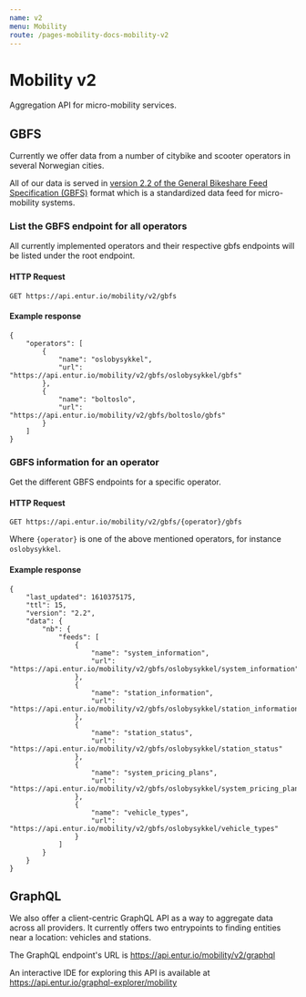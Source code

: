 ```yaml
---
name: v2
menu: Mobility
route: /pages-mobility-docs-mobility-v2
---
```


# Mobility v2

Aggregation API for micro-mobility services.

## GBFS

Currently we offer data from a number of citybike and scooter operators in several Norwegian cities.

All of our data is served in [version 2.2 of the General Bikeshare Feed Specification (GBFS)](https://github.com/NABSA/gbfs/blob/v2.2/gbfs.md) format which is a standardized data feed for micro-mobility systems.

### List the GBFS endpoint for all operators

All currently implemented operators and their respective gbfs endpoints will be listed under the root endpoint.

#### HTTP Request

`GET https://api.entur.io/mobility/v2/gbfs`

#### Example response

```
{
    "operators": [
        {
            "name": "oslobysykkel",
            "url": "https://api.entur.io/mobility/v2/gbfs/oslobysykkel/gbfs"
        },
        {
            "name": "boltoslo",
            "url": "https://api.entur.io/mobility/v2/gbfs/boltoslo/gbfs"
        }
    ]
}

```

### GBFS information for an operator

Get the different GBFS endpoints for a specific operator.

#### HTTP Request

`GET https://api.entur.io/mobility/v2/gbfs/{operator}/gbfs`

Where `{operator}` is one of the above mentioned operators, for instance `oslobysykkel`.

#### Example response

```
{
    "last_updated": 1610375175,
    "ttl": 15,
    "version": "2.2",
    "data": {
        "nb": {
            "feeds": [
                {
                    "name": "system_information",
                    "url": "https://api.entur.io/mobility/v2/gbfs/oslobysykkel/system_information"
                },
                {
                    "name": "station_information",
                    "url": "https://api.entur.io/mobility/v2/gbfs/oslobysykkel/station_information"
                },
                {
                    "name": "station_status",
                    "url": "https://api.entur.io/mobility/v2/gbfs/oslobysykkel/station_status"
                },
                {
                    "name": "system_pricing_plans",
                    "url": "https://api.entur.io/mobility/v2/gbfs/oslobysykkel/system_pricing_plans"
                },
                {
                    "name": "vehicle_types",
                    "url": "https://api.entur.io/mobility/v2/gbfs/oslobysykkel/vehicle_types"
                }
            ]
        }
    }
}
```

## GraphQL

We also offer a client-centric GraphQL API as a way to aggregate data across all providers. It currently offers two
entrypoints to finding entities near a location: vehicles and stations.

The GraphQL endpoint's URL is https://api.entur.io/mobility/v2/graphql

An interactive IDE for exploring this API is available at https://api.entur.io/graphql-explorer/mobility
